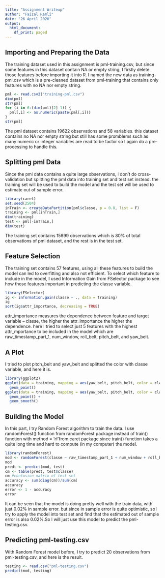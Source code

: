---
title: "Assignment Writeup"
author: "Faizal Ramli"
date: "26 April 2020"
output:
  html_document:
    df_print: paged
---

## Importing and Preparing the Data
The training dataset used in this assignment is pml-training.csv, but since some features in this dataset contain NA or empty string, I firstly delete those features before importing it into R. I named the new data as training-pml.csv which is a pre-cleaned dataset from pml-training that contains only features with no NA nor empty string.
```{r}
pml <- read.csv2("training-pml.csv")
dim(pml)
str(pml)
for (i in 6:(dim(pml)[2]-1)) {
  pml[,i] <- as.numeric(paste(pml[,i]))
}
str(pml)
```
The pml dataset contains 19622 observations and 58 variables. this dataset contains no NA nor empty string but still has some promblems such as many numeric or integer variables are read to be factor so I again do a pre-processing to handle this.

## Splitting pml Data
Since the pml data contains a quite large observations, I don't do cross-validation but splitting the pml data into training set and test set instead. the training set will be used to build the model and the test set will be used to estimate out of sample error.
```{r}
library(caret)
set.seed(2504)
inTrain <- createDataPartition(pml$classe, p = 0.8, list = F)
training <- pml[inTrain,]
dim(training)
test <- pml[-inTrain,]
dim(test)
```
The training set contains 15699 observations which is 80% of total observations of pml dataset, and the rest is in the test set.

## Feature Selection
The training set contains 57 features, using all these features to build the model can led to overfitting and also not efficient. To select which feature to include in the model, I used Information Gain from FSelector package to see how those features important in predicting the classe variable.
```{r}
library(FSelector)
ig <- information.gain(classe ~ ., data = training)
ig
sort(ig$attr_importance, decreasing = TRUE)
```
attr_importance measures the dependence between feature and target variable -- classe, the higher the attr_importance the higher the dependence. here I tried to select just 5 features with the highest attr_mportance to be included in the model which are raw_timestamp_part_1, num_window, roll_belt, pitch_belt, and yaw_belt.

## A Plot
I tried to plot pitch_belt and yaw_belt and splitted the color with classe variable, and here it is.
```{r}
library(ggplot2)
ggplot(data = training, mapping = aes(yaw_belt, pitch_belt, color = classe)) +
  geom_point()
ggplot(data = training, mapping = aes(yaw_belt, pitch_belt, color = classe)) +
  geom_point() +
  geom_smooth()
```

## Building the Model
In this part, I try Random Forest algorithm to train the data. I use randomForest() function from randomForest package instead of train() function with method = 'rf'from caret package since train() function takes a quite long time and hard to compute (in my computer) the model.
```{r}
library(randomForest)
mod <- randomForest(classe ~ raw_timestamp_part_1 + num_window + roll_belt + pitch_belt + yaw_belt, data = training)
mod
predt <- predict(mod, test)
cm <- table(predt, test$classe)
cm #confusion matrix of test set
accuracy <- sum(diag(cm))/sum(cm)
accuracy
error <- 1 - accuracy
error
```
It can be seen that the model is doing pretty well with the train data, with just 0.02% in sample error. but since in sample error is quite optimistic, so I try to apply the model into test set and find that the estimated out of sample error is also 0.02%.So I will just use this model to predict the pml-testing.csv.

## Predicting pml-testing.csv
With Random Forest model before, I try to predict 20 observations from pml-testing.csv, and here is the result.
```{r}
testing <- read.csv("pml-testing.csv")
predict(mod, testing)
```